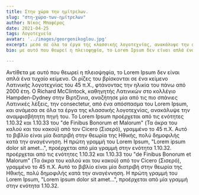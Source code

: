 ```yaml
---
title: Στην χώρα την ημίτρελων.
slug: "στη-χώρα-των-ημίτρελων"
author: Νίκος Μπαφέρας
date: 2021-04-25
tags: Λογοτεχνεία
avatar: '../images/georgenikoglou.jpg'
excerpt: μεσα σε όλα τα έργα της κλασσικής λογοτεχνίας, ανακάλυψε την αναμφισβήτητη πηγή του. To Lorem Ipsum προέρχεται από τις ενότητες 1.10.32 και 1.10.33 του "de Finibus Bonorum et Malorum" (Τα άκρα του καλού και του κακού) από τον Cicero (Σισερό), γραμμένο το 
bio: με αυτό που θεωρεί η πλειοψηφία, το Lorem Ipsum δεν είναι απλά ένα _τυχαίο κείμενο_. Οι ρίζες του βρίσκονται σε ένα κείμενο Λατινικής λογοτεχνίας του 45 π.Χ., φτάνοντας την ηλικία του πάνω από 2000 έτη. Ο Richard McClintock, καθηγητής Λατινικών στο κολλέγιο Hampden-Dydney στην Βιρτζίνια, αναζήτησε μία από τις πιο σπάνιες Λατινικές λέξεις, την consectetur, από ένα απόσπασμα του Lorem Ipsum, και ανάμεσα σε όλα τα έργα της κλασσικής λογοτεχνίας, ανακάλυψε την αναμφισβήτητη πηγή του. To Lorem Ipsum προέρχεται απ

---
```


Αντίθετα με αυτό που θεωρεί η πλειοψηφία, το Lorem Ipsum δεν είναι απλά ένα τυχαίο κείμενο. Οι ρίζες του βρίσκονται σε ένα κείμενο Λατινικής λογοτεχνίας του 45 π.Χ., φτάνοντας την ηλικία του πάνω από 2000 έτη. Ο Richard McClintock, καθηγητής Λατινικών στο κολλέγιο Hampden-Dydney στην Βιρτζίνια, αναζήτησε μία από τις πιο σπάνιες Λατινικές λέξεις, την consectetur, από ένα απόσπασμα του Lorem Ipsum, και ανάμεσα σε όλα τα έργα της κλασσικής λογοτεχνίας, ανακάλυψε την αναμφισβήτητη πηγή του. To Lorem Ipsum προέρχεται από τις ενότητες 1.10.32 και 1.10.33 του "de Finibus Bonorum et Malorum" (Τα άκρα του καλού και του κακού) από τον Cicero (Σισερό), γραμμένο το 45 π.Χ. Αυτό το βιβλίο είναι μία διατριβή στην θεωρία της Ηθικής, πολύ δημοφιλής κατά την αναγέννηση. Η πρώτη γραμμή του Lorem Ipsum, "Lorem ipsum dolor sit amet...", προέρχεται από μία γραμμή στην ενότητα 1.10.32.
προέρχεται από τις ενότητες 1.10.32 και 1.10.33 του "de Finibus Bonorum et Malorum" (Τα άκρα του καλού και του κακού) από τον Cicero (Σισερό), γραμμένο το 45 π.Χ. Αυτό το βιβλίο είναι μία διατριβή στην θεωρία της Ηθικής, πολύ δημοφιλής κατά την αναγέννηση. Η πρώτη γραμμή του Lorem Ipsum, "Lorem ipsum dolor sit amet...", προέρχεται από μία γραμμή στην ενότητα 1.10.32.